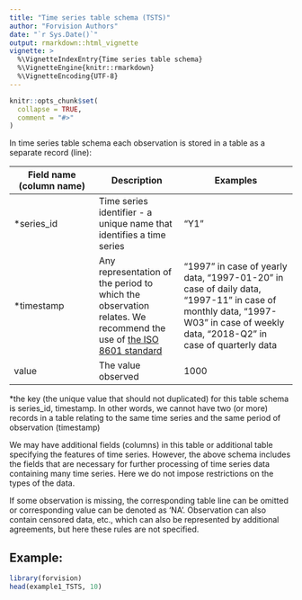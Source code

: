 ```yaml
---
title: "Time series table schema (TSTS)"
author: "Forvision Authors"
date: "`r Sys.Date()`"
output: rmarkdown::html_vignette
vignette: >
  %\VignetteIndexEntry{Time series table schema}
  %\VignetteEngine{knitr::rmarkdown}
  %\VignetteEncoding{UTF-8}
---
```


```r
knitr::opts_chunk$set(
  collapse = TRUE,
  comment = "#>"
)
```

In time series table schema each observation is stored in a table as a separate record (line):

| Field name (column name)| Description| Examples |
| --- | --- | ---- |
| *series_id | Time series identifier - a unique name that identifies a time series  | “Y1” |
|*timestamp|Any representation of the period to which the observation relates. We recommend the use of [the ISO 8601 standard](https://en.wikipedia.org/wiki/ISO_8601)|"1997" in case of yearly data, "1997-01-20" in case of daily data, "1997-11" in case of monthly data, "1997-W03" in case of weekly data, "2018-Q2" in case of quarterly data|
|value|The value observed |1000|

*the key (the unique value that should not duplicated) for this table schema is series_id, timestamp. In other words, we cannot have two (or more) records in a table relating to the same time series and the same period of observation (timestamp)


We may have additional fields (columns) in this table or additional table specifying the features of time series. However, the above schema includes the fields that are necessary for further processing of time series data containing many time series. Here we do not impose restrictions on the types of the data. 

If some observation is missing, the corresponding table line can be omitted or corresponding value can be denoted as ‘NA’. Observation can also contain censored data, etc., which can also be represented by additional agreements, but here these rules are not specified.

## Example:

```r
library(forvision)
head(example1_TSTS, 10)
```

